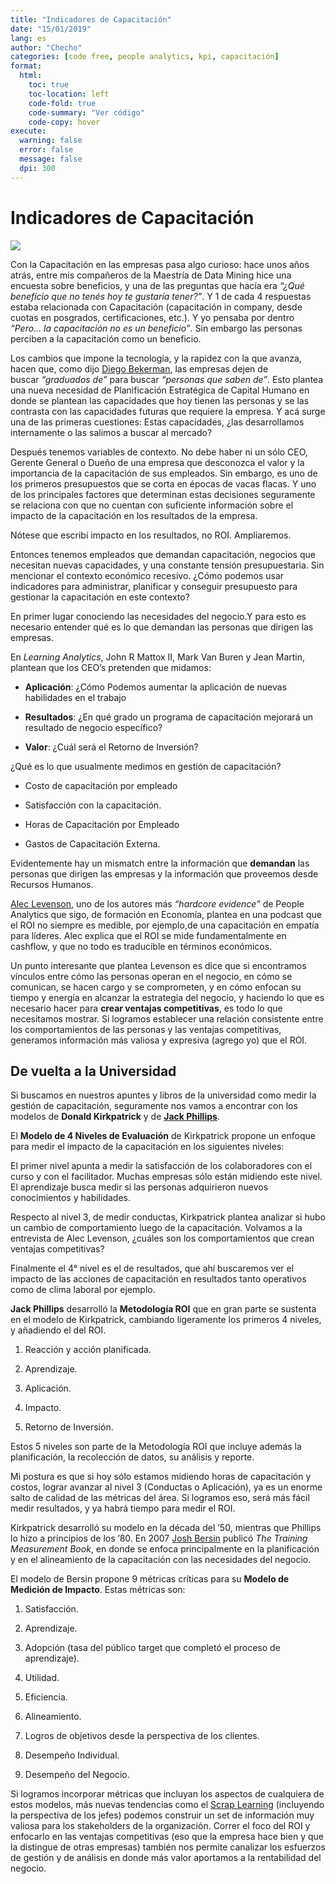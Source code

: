 ```yaml
---
title: "Indicadores de Capacitación"
date: "15/01/2019"
lang: es
author: "Checho"
categories: [code free, people analytics, kpi, capacitación]
format:
  html:
    toc: true
    toc-location: left
    code-fold: true
    code-summary: "Ver código"
    code-copy: hover
execute: 
  warning: false
  error: false
  message: false
  dpi: 300
---
```


# Indicadores de Capacitación

![](https://github.com/chechoid/chechoid-blog/blob/main/posts/indicadores_capacitacion/16251.jpg?raw=true)

Con la Capacitación en las empresas pasa algo curioso: hace unos años atrás, entre mis compañeros de la Maestría de Data Mining hice una encuesta sobre beneficios, y una de las preguntas que hacía era *"¿Qué beneficio que no tenés hoy te gustaría tener?"*. Y 1 de cada 4 respuestas estaba relacionada con Capacitación (capacitación in company, desde cuotas en posgrados, certificaciones, etc.). Y yo pensaba por dentro *"Pero... la capacitación no es un beneficio"*. Sin embargo las personas perciben a la capacitación como un beneficio.

Los cambios que impone la tecnología, y la rapidez con la que avanza, hacen que, como dijo [Diego Bekerman](https://www.linkedin.com/in/diegobekerman/), las empresas dejen de buscar *"graduados de"* para buscar *"personas que saben de"*. Esto plantea una nueva necesidad de Planificación Estratégica de Capital Humano en donde se plantean las capacidades que hoy tienen las personas y se las contrasta con las capacidades futuras que requiere la empresa. Y acá surge una de las primeras cuestiones: Estas capacidades, ¿las desarrollamos internamente o las salimos a buscar al mercado?

Después tenemos variables de contexto. No debe haber ni un sólo CEO, Gerente General o Dueño de una empresa que desconozca el valor y la importancia de la capacitación de sus empleados. Sin embargo, es uno de los primeros presupuestos que se corta en épocas de vacas flacas. Y uno de los principales factores que determinan estas decisiones seguramente se relaciona con que no cuentan con suficiente información sobre el impacto de la capacitación en los resultados de la empresa.

Nótese que escribí impacto en los resultados, no ROI. Ampliaremos.

Entonces tenemos empleados que demandan capacitación, negocios que necesitan nuevas capacidades, y una constante tensión presupuestaria. Sin mencionar el contexto económico recesivo. ¿Cómo podemos usar indicadores para administrar, planificar y conseguir presupuesto para gestionar la capacitación en este contexto?

En primer lugar conociendo las necesidades del negocio.Y para esto es necesario entender qué es lo que demandan las personas que dirigen las empresas.

En *Learning Analytics*, John R Mattox II, Mark Van Buren y Jean Martin, plantean que los CEO's pretenden que midamos:

-   **Aplicación**: ¿Cómo Podemos aumentar la aplicación de nuevas habilidades en el trabajo

-   **Resultados**: ¿En qué grado un programa de capacitación mejorará un resultado de negocio específico?

-   **Valor**: ¿Cuál será el Retorno de Inversión?

¿Qué es lo que usualmente medimos en gestión de capacitación?

-   Costo de capacitación por empleado

-   Satisfacción con la capacitación.

-   Horas de Capacitación por Empleado

-   Gastos de Capacitación Externa.

Evidentemente hay un mismatch entre la información que **demandan** las personas que dirigen las empresas y la información que proveemos desde Recursos Humanos.

[Alec Levenson](https://www.linkedin.com/in/alec-levenson-8915475/), uno de los autores más *"hardcore evidence"* de People Analytics que sigo, de formación en Economía, plantea en una podcast que el ROI no siempre es medible, por ejemplo,de una capacitación en empatía para líderes. Alec explica que el ROI se mide fundamentalmente en cashflow, y que no todo es traducible en términos económicos.

Un punto interesante que plantea Levenson es dice que si encontramos vínculos entre cómo las personas operan en el negocio, en cómo se comunican, se hacen cargo y se comprometen, y en cómo enfocan su tiempo y energía en alcanzar la estrategia del negocio, y haciendo lo que es necesario hacer para **crear ventajas competitivas**, es todo lo que necesitamos mostrar. Si logramos establecer una relación consistente entre los comportamientos de las personas y las ventajas competitivas, generamos información más valiosa y expresiva (agrego yo) que el ROI.

## **De vuelta a la Universidad**

Si buscamos en nuestros apuntes y libros de la universidad como medir la gestión de capacitación, seguramente nos vamos a encontrar con los modelos de **Donald Kirkpatrick** y de [**Jack Phillips**](https://www.linkedin.com/in/roiinstituteinc/).

El **Modelo de 4 Niveles de Evaluación** de Kirkpatrick propone un enfoque para medir el impacto de la capacitación en los siguientes niveles:

El primer nivel apunta a medir la satisfacción de los colaboradores con el curso y con el facilitador. Muchas empresas sólo están midiendo este nivel. El aprendizaje busca medir si las personas adquirieron nuevos conocimientos y habilidades.

Respecto al nivel 3, de medir conductas, Kirkpatrick plantea analizar si hubo un cambio de comportamiento luego de la capacitación. Volvamos a la entrevista de Alec Levenson, ¿cuáles son los comportamientos que crean ventajas competitivas?

Finalmente el 4° nivel es el de resultados, que ahí buscaremos ver el impacto de las acciones de capacitación en resultados tanto operativos como de clima laboral por ejemplo.

**Jack Phillips** desarrolló la **Metodología ROI** que en gran parte se sustenta en el modelo de Kirkpatrick, cambiando ligeramente los primeros 4 niveles, y añadiendo el del ROI.

1.  Reacción y acción planificada.

2.  Aprendizaje.

3.  Aplicación.

4.  Impacto.

5.  Retorno de Inversión.

Estos 5 niveles son parte de la Metodología ROI que incluye además la planificación, la recolección de datos, su análisis y reporte.

Mi postura es que si hoy sólo estamos midiendo horas de capacitación y costos, lograr avanzar al nivel 3 (Conductas o Aplicación), ya es un enorme salto de calidad de las métricas del área. Si logramos eso, será más fácil medir resultados, y ya habrá tiempo para medir el ROI.

Kirkpatrick desarrolló su modelo en la década del '50, mientras que Phillips lo hizo a principios de los '80. En 2007 [Josh Bersin](https://www.linkedin.com/in/bersin/) publicó *The Training Measurement Book*, en donde se enfoca principalmente en la planificación y en el alineamiento de la capacitación con las necesidades del negocio.

El modelo de Bersin propone 9 métricas críticas para su **Modelo de Medición de Impacto**. Estas métricas son:

1.  Satisfacción.

2.  Aprendizaje.

3.  Adopción (tasa del público target que completó el proceso de aprendizaje).

4.  Utilidad.

5.  Eficiencia.

6.  Alineamiento.

7.  Logros de objetivos desde la perspectiva de los clientes.

8.  Desempeño Individual.

9.  Desempeño del Negocio.

Si logramos incorporar métricas que incluyan los aspectos de cualquiera de estos modelos, más nuevas tendencias como el [Scrap Learning](https://chechoid.netlify.app/posts/scrap_learning/) (incluyendo la perspectiva de los jefes) podemos construir un set de información muy valiosa para los stakeholders de la organización. Correr el foco del ROI y enfocarlo en las ventajas competitivas (eso que la empresa hace bien y que la distingue de otras empresas) también nos permite canalizar los esfuerzos de gestión y de análisis en donde más valor aportamos a la rentabilidad del negocio.
